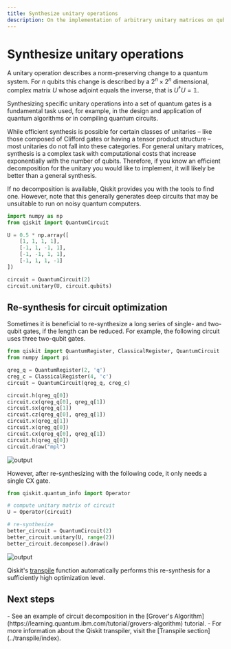 ```yaml
---
title: Synthesize unitary operations
description: On the implementation of arbitrary unitary matrices on qubits
---
```


# Synthesize unitary operations

A unitary operation describes a norm-preserving change to a quantum system.
For $n$ qubits this change is described by a $2^n \times 2^n$ dimensional, complex matrix $U$ whose adjoint equals the inverse, that is $U^\dagger U = \mathbb{1}$.

Synthesizing specific unitary operations into a set of quantum gates is a fundamental task used, for example, in the design and application of quantum algorithms or in compiling quantum circuits.

While efficient synthesis is possible for certain classes of unitaries – like those composed of Clifford gates or having a tensor product structure – most unitaries do not fall into these categories.
For general unitary matrices, synthesis is a complex task with computational costs that increase exponentially with the number of qubits.
Therefore, if you know an efficient decomposition for the unitary you would like to implement, it will likely be better than a general synthesis.

<Admonition type="note">
    If no decomposition is available, Qiskit provides you with the tools to find one. 
    However, note that this generally generates deep circuits that may be unsuitable to run on noisy quantum computers.
</Admonition>

```python
import numpy as np
from qiskit import QuantumCircuit

U = 0.5 * np.array([
    [1, 1, 1, 1],
    [-1, 1, -1, 1],
    [-1, -1, 1, 1],
    [-1, 1, 1, -1]
])

circuit = QuantumCircuit(2)
circuit.unitary(U, circuit.qubits)
```

## Re-synthesis for circuit optimization

Sometimes it is beneficial to re-synthesize a long series of single- and two-qubit gates, if the length can be reduced. For example, the following circuit uses three two-qubit gates.

```python
from qiskit import QuantumRegister, ClassicalRegister, QuantumCircuit
from numpy import pi

qreg_q = QuantumRegister(2, 'q')
creg_c = ClassicalRegister(4, 'c')
circuit = QuantumCircuit(qreg_q, creg_c)

circuit.h(qreg_q[0])
circuit.cx(qreg_q[0], qreg_q[1])
circuit.sx(qreg_q[1])
circuit.cz(qreg_q[0], qreg_q[1])
circuit.x(qreg_q[1])
circuit.x(qreg_q[0])
circuit.cx(qreg_q[0], qreg_q[1])
circuit.h(qreg_q[0])
circuit.draw("mpl")
```

![output](/images/build/unitary-synthesis/unitary_target-qiskit-1.0.svg)

However, after re-synthesizing with the following code, it only needs a single CX gate.

```python 
from qiskit.quantum_info import Operator

# compute unitary matrix of circuit
U = Operator(circuit)

# re-synthesize
better_circuit = QuantumCircuit(2)
better_circuit.unitary(U, range(2))
better_circuit.decompose().draw()
```

![output](/images/build/unitary-synthesis/unitary_resynth-qiskit-1.0.png)

Qiskit's [transpile](../api/qiskit/compiler#qiskit.compiler.transpile) function automatically performs this re-synthesis for a sufficiently high optimization level.

## Next steps

<Admonition type="tip" title="Recommendations">
  -  See an example of circuit decomposition in the [Grover's Algorithm](https://learning.quantum.ibm.com/tutorial/grovers-algorithm) tutorial.
  -  For more information about the Qiskit transpiler, visit the [Transpile section](../transpile/index).
</Admonition>